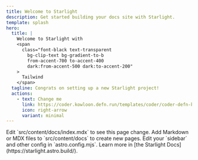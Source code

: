 ```yaml
---
title: Welcome to Starlight
description: Get started building your docs site with Starlight.
template: splash
hero:
  title: |
    Welcome to Starlight with
    <span
      class="font-black text-transparent
        bg-clip-text bg-gradient-to-b
        from-accent-700 to-accent-400
        dark:from-accent-500 dark:to-accent-200"
    >
      Tailwind
    </span>
  tagline: Congrats on setting up a new Starlight project!
  actions:
    - text: Change me
      link: https://coder.kowloon.defn.run/templates/coder/coder-defn-k8s-template/workspace?mode=auto&param.homedir=%2Fhome%2Fubuntu%2Fm%2Fw%2Fsites%2Fd3fn.com
      icon: right-arrow
      variant: minimal
---
```



<CardGrid>
  <Card title="Update content" icon="pencil">
    Edit `src/content/docs/index.mdx` to see this page change.
  </Card>
  <Card title="Add new content" icon="add-document">
    Add Markdown or MDX files to `src/content/docs` to create new pages.
  </Card>
  <Card title="Configure your site" icon="setting">
    Edit your `sidebar` and other config in `astro.config.mjs`.
  </Card>
  <Card title="Read the docs" icon="open-book">
    Learn more in [the Starlight Docs](https://starlight.astro.build/).
  </Card>
</CardGrid>
